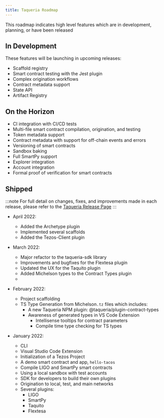 ```yaml
---
title: Taqueria Roadmap
---
```


 This roadmap indicates high level features which are in development, planning, or have been released

## In Development

These features will be launching in upcoming releases:
- Scaffold registry
- Smart contract testing with the Jest plugin
- Complex origination workflows 
- Contract metadata support
- State API
- Artifact Registry

## On the Horizon
- CI integration with CI/CD tests
- Multi-file smart contract compilation, origination, and testing
- Token metadata support
- Contract metadata with support for off-chain events and errors
- Versioning of smart contracts
- Sandbox baking
- Full SmartPy support
- Explorer integration
- Account integration
- Formal proof of verification for smart contracts

## Shipped

:::note
For full detail on changes, fixes, and improvements made in each release, please refer to the [Taqueria Release Page](https://github.com/ecadlabs/taqueria/releases)
:::

- April 2022:
  - Added the Archetype plugin
  - Implemented several scaffolds
  - Added the Tezos-Client plugin

- March 2022:
  - Major refactor to the taqueria-sdk library
  - Improvements and bugfixes for the Flextesa plugin
  - Updated the UX for the Taquito plugin
  - Added Michelson types to the Contract Types plugin
  - 

- February 2022:
  - Project scaffolding
  - TS Type Generation from Michelson`.tz` files which includes:
    - A new Taqueria NPM plugin: @taqueria/plugin-contract-types
    - Awareness of generated types in VS Code Extension
      - Intellisense tooltips for contract parameters
      - Compile time type checking for TS types 


- January 2022:
  - CLI
  - Visual Studio Code Extension
  - Initialization of a Tezos Project
  - A demo smart contract and app, `hello-tacos`
  - Compile LIGO and SmartPy smart contracts
  - Using a local sandbox with test accounts
  - SDK for developers to build their own plugins
  - Origination to local, test, and main networks
  - Several plugins:
    - LIGO
    - SmartPy
    - Taquito
    - Flextesa

